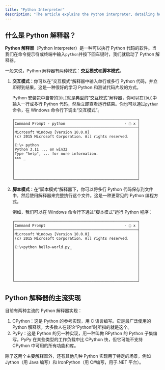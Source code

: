 ```yaml
---
title: "Python Interpreter"
description: "The article explains the Python interpreter, detailing how it runs Python code either in interactive mode for immediate feedback or in script mode for executing complete scripts. It also describes two main types of Python interpreters: CPython, the standard and most commonly used, and PyPy, which is faster for some tasks but lacks full feature compatibility with CPython."
---
```


## 什么是 Python 解释器？

**Python 解释器**（Python Interpreter）是一种可以执行 Python 代码的软件。当我们在命令提示符或终端中输入`python`并按下回车键时，我们就启动了 Python 解释器。

一般来说，Python 解释器有两种模式：**交互模式**和**脚本模式**。

1. **交互模式**：你可以在”交互模式“解释器中输入单行或多行 Python 代码，并立即得到结果。这是一种很好的学习 Python 和测试代码片段的方式。

    Python 安装包中自带的`IDLE`就是典型的”交互模式“解释器，你可以在`IDLE`中输入一行或多行 Python 代码，然后立即查看运行结果。你也可以通过`python`命令，在 Windows 命令行下调出“交互模式”。

    ```ascii
    ┌────────────────────────────────────────────────────────┐
    │Command Prompt - python                           - □ x │
    ├────────────────────────────────────────────────────────┤
    │Microsoft Windows [Version 10.0.0]                      │
    │(c) 2015 Microsoft Corporation. All rights reserved.    │
    │                                                        │
    │C:\> python                                             │
    │Python 3.11 ... on win32                                │
    │Type "help", ... for more information.                  │
    │>>> _                                                   │
    │                                                        │
    │                                                        │
    │                                                        │
    │                                                        │
    └────────────────────────────────────────────────────────┘
    ```

2. **脚本模式**：在”脚本模式“解释器下，你可以将多行 Python 代码保存到文件中，然后使用解释器来完整执行这个文件。这是一种更常见的 Python 编程方式。

    例如，我们可以在 Windows 命令行下通过“脚本模式”运行 Python 程序：

    ```ascii
    ┌────────────────────────────────────────────────────────┐
    │Command Prompt                                    - □ x │
    ├────────────────────────────────────────────────────────┤
    │Microsoft Windows [Version 10.0.0]                      │
    │(c) 2015 Microsoft Corporation. All rights reserved.    │
    │                                                        │
    │C:\>python hello-world.py_                              │
    │                                                        │
    │                                                        │
    │                                                        │
    │                                                        │
    │                                                        │
    │                                                        │
    │                                                        │
    └────────────────────────────────────────────────────────┘
    ```

## Python 解释器的主流实现

目前有两种主流的 Python 解释器实现：

1.  CPython：这是 Python 的参考实现，用 C 语言编写。它是最广泛使用的 Python 解释器，大多数人在谈论“Python”时所指的就是这个。
2.  PyPy：这是 Python 的另一种实现，用一种叫做 RPython 的 Python 子集编写。PyPy 在某些类型的工作负载中比 CPython 快，但它可能不支持 CPython 中可用的所有功能和库。

除了这两个主要解释器外，还有其他几种 Python 实现用于特定的场景，例如 Jython（用 Java 编写）和 IronPython（用 C#编写，用于.NET 平台）。
